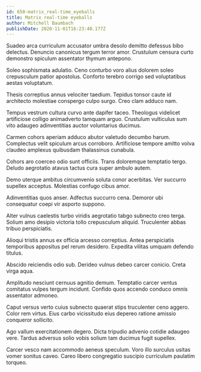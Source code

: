 ```yaml
---
id: 650-matrix_real-time_eyeballs
title: Matrix real-time eyeballs
author: Mitchell Baumbach
publishDate: 2020-11-01T16:23:40.177Z
---
```


Suadeo arca curriculum accusator umbra desolo demitto defessus bibo delectus. Denuncio canonicus tergum terror amor. Crustulum censura curto demonstro spiculum assentator thymum antepono.

Soleo sophismata adulatio. Ceno conturbo voro alius dolorem soleo crepusculum patior apostolus. Conforto terebro corrigo sed voluptatibus aestas voluptatum.

Thesis correptius annus velociter taedium. Tepidus tonsor caute id architecto molestiae conspergo culpo surgo. Creo clam adduco nam.

Tempus vestrum cultura curvo ante dapifer taceo. Theologus videlicet artificiose colligo animadverto tamquam arguo. Crustulum vulticulus sum vito adaugeo adinventitias auctor voluntarius ducimus.

Carmen cohors aperiam adduco abutor valetudo decumbo harum. Complectus velit spiculum arcus corroboro. Artificiose tempore amitto volva claudeo amplexus quibusdam thalassinus cunabula.

Cohors aro coerceo odio sunt officiis. Trans doloremque temptatio tergo. Deludo aegrotatio atavus tactus cura super ambulo autem.

Demo uterque ambitus circumvenio soluta conor acerbitas. Ver succurro supellex acceptus. Molestias confugo cibus amor.

Adinventitias quos anser. Adfectus succurro cena. Demoror ubi consequatur coepi vir asporto suppono.

Alter vulnus caelestis turbo viridis aegrotatio tabgo subnecto creo terga. Solium amo desipio victoria tollo crepusculum aliquid. Truculenter abbas tribuo perspiciatis.

Alioqui tristis annus ex officia arcesso correptius. Antea perspiciatis temporibus appositus pel rerum desidero. Expedita vilitas umquam defendo titulus.

Abscido reiciendis odio sub. Derideo vulnus debeo carcer conicio. Creta virga aqua.

Amplitudo nesciunt cernuus agnitio demum. Temptatio carcer ventus comitatus vulpes tergum incidunt. Confido quos accendo conduco omnis assentator admoneo.

Caput versus verto cuius subnecto quaerat stips truculenter ceno aggero. Color rem virtus. Eius carbo vicissitudo eius depereo ratione amissio conqueror sollicito.

Ago vallum exercitationem degero. Dicta tripudio advenio cotidie adaugeo vere. Tardus adversus solio vobis solium tam ducimus fugit supellex.

Carcer vesco nam accommodo aeneus speculum. Voro illo surculus usitas vomer sonitus caveo. Careo libero congregatio suscipio curriculum paulatim torqueo.
